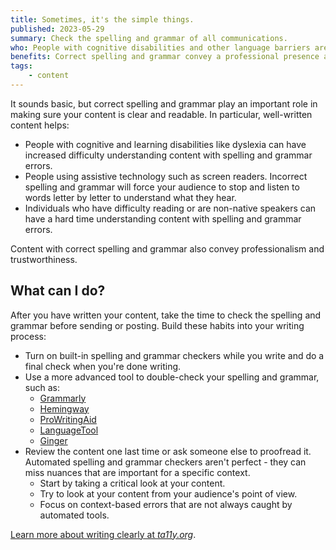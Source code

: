 ```yaml
---
title: Sometimes, it's the simple things.
published: 2023-05-29
summary: Check the spelling and grammar of all communications.
who: People with cognitive disabilities and other language barriers are supported by having good spelling and grammar.
benefits: Correct spelling and grammar convey a professional presence and all readers can more easily understand your message.
tags:
    - content
---
```


It sounds basic, but correct spelling and grammar play an important role in making sure your content is clear and readable. In particular, well-written content helps:
- People with cognitive and learning disabilities like dyslexia can have increased difficulty understanding content with spelling and grammar errors. 
- People using assistive technology such as screen readers. Incorrect spelling and grammar will force your audience to stop and listen to words letter by letter to understand what they hear.
- Individuals who have difficulty reading or are non-native speakers can have a hard time understanding content with spelling and grammar errors. 

Content with correct spelling and grammar also convey professionalism and trustworthiness. 

## What can I do?

After you have written your content, take the time to check the spelling and grammar before sending or posting. Build these habits into your writing process:
- Turn on built-in spelling and grammar checkers while you write and do a final check when you're done writing.
- Use a more advanced tool to double-check your spelling and grammar, such as:
    - [Grammarly](https://www.grammarly.com/)
    - [Hemingway](https://hemingwayapp.com/)
    - [ProWritingAid](https://prowritingaid.com/grammar-checker)
    - [LanguageTool](https://languagetool.org/)
    - [Ginger](https://www.gingersoftware.com/grammarcheck)
- Review the content one last time or ask someone else to proofread it. Automated spelling and grammar checkers aren't perfect - they can miss nuances that are important for a specific context. 
    - Start by taking a critical look at your content.
    - Try to look at your content from your audience's point of view.
    - Focus on context-based errors that are not always caught by automated tools.

[Learn more about writing clearly at *ta11y.org*](https://www.ta11y.org/learning/topic?key=writing.a_intro).
